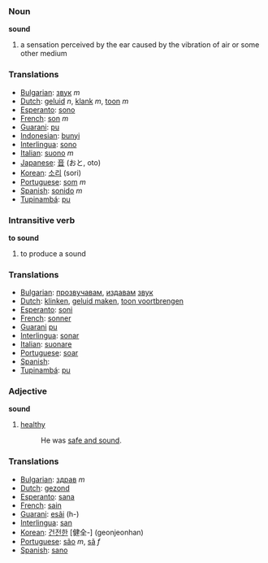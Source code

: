 ===Noun===

'''sound'''

# a sensation perceived by the ear caused by the vibration of air or some other medium

===Translations===

*[[Bulgarian]]: [[звук]] ''m''
*[[Dutch]]: [[geluid]] ''n'', [[klank]] ''m'', [[toon]] ''m''
*[[Esperanto]]: [[sono]]
*[[French]]: [[son]] ''m''
*[[Guarani]]: [[pu]]
*[[Indonesian]]: [[bunyi]]
*[[Interlingua]]: [[sono]]
*[[Italian]]: [[suono]] ''m''
*[[Japanese]]: [[音]] (おと, oto)
*[[Korean]]: [[소리]] (sori)
*[[Portuguese]]: [[som]] ''m''
*[[Spanish]]: [[sonido]] ''m''
*[[Tupinambá]]: [[pu]]

===Intransitive verb===

'''to sound'''

# to produce a sound

===Translations===

*[[Bulgarian]]: [[прозвучавам]], [[издавам]] [[звук]]
*[[Dutch]]: [[klinken]], [[geluid maken]], [[toon voortbrengen]]
*[[Esperanto]]: [[soni]]
*[[French]]: [[sonner]]
*[[Guarani]] [[pu]]
*[[Interlingua]]: [[sonar]]
*[[Italian]]: [[suonare]]
*[[Portuguese]]: [[soar]]
*[[Spanish]]: [[]]
*[[Tupinambá]]: [[pu]]

===Adjective===

'''sound'''

# [[healthy]]
#: He was [[safe and sound]].

===Translations===

*[[Bulgarian]]: [[здрав]] ''m''
*[[Dutch]]: [[gezond]]
*[[Esperanto]]: [[sana]]
*[[French]]: [[sain]]
*[[Guarani]]: [[esãi]] (h-)
*[[Interlingua]]: [[san]]
*[[Korean]]: [[건전한]] [健全-] (geonjeonhan)
*[[Portuguese]]: [[são]] ''m'', [[sã]] ''f''
*[[Spanish]]: [[sano]]